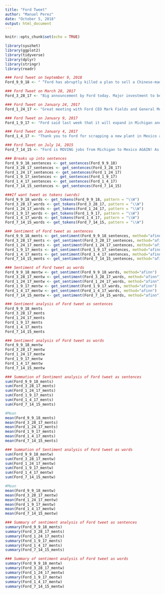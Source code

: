 ---
title: "Ford Tweet"
author: "Manuel Perez"
date: "October 5, 2018"
output: html_document
---

```{r setup, include=FALSE}
knitr::opts_chunk$set(echo = TRUE)
```

```{r}
library(syuzhet)
library(ggplot2)
library(tidyverse)
library(dplyr)
library(stringr)
library(readr)
```

```{r}
### Ford Tweet on September 9, 2018
Ford_9_9_18 <- " “Ford has abruptly killed a plan to sell a Chinese-made small vehicle in the U.S. because of the prospect of higher U.S. Tariffs.” CNBC. This is just the beginning. This car can now be BUILT IN THE U.S.A. and Ford will pay no tariffs!"
```

```{r}
### Ford Tweet on March 28, 2017
Ford_3_28_17 <- "Big announcement by Ford today. Major investment to be made in three Michigan plants. Car companies coming back to U.S. JOBS! JOBS! JOBS!"
```

```{r}
### Ford Tweet on January 24, 2017
Ford_1_24_17 <- "Great meeting with Ford CEO Mark Fields and General Motors CEO Mary Barra at the @WhiteHouse today."
```

```{r}
### Ford Tweet on January 9, 2017
Ford_1_9_17 <- "Ford said last week that it will expand in Michigan and U.S. instead of building a BILLION dollar plant in Mexico. Thank you Ford & Fiat C!"
```

```{r}
### Ford Tweet on January 4, 2017
Ford_1_4_17 <- "Thank you to Ford for scrapping a new plant in Mexico and creating 700 new jobs in the U.S. This is just the beginning - much more to follow"
```

```{r}
### Ford Tweet on July 14, 2015
Ford_7_14_15 <- "Ford is MOVING jobs from Michigan to Mexico AGAIN! As President, this will stop on Day One! Jobs will stay here."
```

```{r}
### Breaks up into sentences
Ford_9_9_18_sentences <- get_sentences(Ford_9_9_18)
Ford_3_28_17_sentences <- get_sentences(Ford_3_28_17)
Ford_1_24_17_sentences <- get_sentences(Ford_1_24_17)
Ford_1_9_17_sentences <- get_sentences(Ford_1_9_17)
Ford_1_4_17_sentences <- get_sentences(Ford_1_4_17)
Ford_7_14_15_sentences <- get_sentences(Ford_7_14_15)
```

```{r}
###If want tweet as tokens (words)
Ford_9_9_18_words <- get_tokens(Ford_9_9_18, pattern = "\\W")
Ford_3_28_17_words <- get_tokens(Ford_3_28_17, pattern = "\\W")
Ford_1_24_17_words <- get_tokens(Ford_1_24_17, pattern = "\\W")
Ford_1_9_17_words <- get_tokens(Ford_1_9_17, pattern = "\\W")
Ford_1_4_17_words <- get_tokens(Ford_1_4_17, pattern = "\\W")
Ford_7_14_15_words <- get_tokens(Ford_7_14_15, pattern = "\\W")
```


```{r}
### Sentiment of Ford tweet as sentences
Ford_9_9_18_ments <- get_sentiment(Ford_9_9_18_sentences, method="afinn")
Ford_3_28_17_ments <- get_sentiment(Ford_3_28_17_sentences, method="afinn")
Ford_1_24_17_ments <- get_sentiment(Ford_1_24_17_sentences, method="afinn")
Ford_1_9_17_ments <- get_sentiment(Ford_1_9_17_sentences, method="afinn")
Ford_1_4_17_ments <- get_sentiment(Ford_1_4_17_sentences, method="afinn")
Ford_7_14_15_ments <- get_sentiment(Ford_7_14_15_sentences, method="afinn")
```

```{r}
### Sentiment of Ford tweet as words
Ford_9_9_18_mentw <- get_sentiment(Ford_9_9_18_words, method="afinn")
Ford_3_28_17_mentw <- get_sentiment(Ford_3_28_17_words, method="afinn")
Ford_1_24_17_mentw <- get_sentiment(Ford_1_24_17_words, method="afinn")
Ford_1_9_17_mentw <- get_sentiment(Ford_1_9_17_words, method="afinn")
Ford_1_4_17_mentw <- get_sentiment(Ford_1_4_17_words, method="afinn")
Ford_7_14_15_mentw <- get_sentiment(Ford_7_14_15_words, method="afinn")
```

```{r}
### Sentiment analysis of Ford tweet as sentences
Ford_9_9_18_ments
Ford_3_28_17_ments
Ford_1_24_17_ments
Ford_1_9_17_ments
Ford_1_4_17_ments
Ford_7_14_15_ments
```

```{r}
### Sentiment analysis of Ford tweet as words
Ford_9_9_18_mentw
Ford_3_28_17_mentw
Ford_1_24_17_mentw
Ford_1_9_17_mentw
Ford_1_4_17_mentw
Ford_7_14_15_mentw
```

```{r}
### Summation of Sentiment analysis of Ford tweet as sentences
sum(Ford_9_9_18_ments) 
sum(Ford_3_28_17_ments)
sum(Ford_1_24_17_ments)
sum(Ford_1_9_17_ments)
sum(Ford_1_4_17_ments)
sum(Ford_7_14_15_ments)

#Mean
mean(Ford_9_9_18_ments) 
mean(Ford_3_28_17_ments)
mean(Ford_1_24_17_ments)
mean(Ford_1_9_17_ments)
mean(Ford_1_4_17_ments)
mean(Ford_7_14_15_ments)
```

```{r}
### Summation of Sentiment analysis of Ford tweet as words
sum(Ford_9_9_18_mentw) 
sum(Ford_3_28_17_mentw)
sum(Ford_1_24_17_mentw)
sum(Ford_1_9_17_mentw)
sum(Ford_1_4_17_mentw)
sum(Ford_7_14_15_mentw)

#Mean
mean(Ford_9_9_18_mentw) 
mean(Ford_3_28_17_mentw)
mean(Ford_1_24_17_mentw)
mean(Ford_1_9_17_mentw)
mean(Ford_1_4_17_mentw)
mean(Ford_7_14_15_mentw)
```

```{r}
### Summary of sentiment analysis of Ford tweet as sentences
summary(Ford_9_9_18_ments)
summary(Ford_3_28_17_ments)
summary(Ford_1_24_17_ments)
summary(Ford_1_9_17_ments)
summary(Ford_1_4_17_ments)
summary(Ford_7_14_15_ments)
```

```{r}
### Summary of sentiment analysis of Ford tweet as words
summary(Ford_9_9_18_mentw)
summary(Ford_3_28_17_mentw)
summary(Ford_1_24_17_mentw)
summary(Ford_1_9_17_mentw)
summary(Ford_1_4_17_mentw)
summary(Ford_7_14_15_mentw)
```

